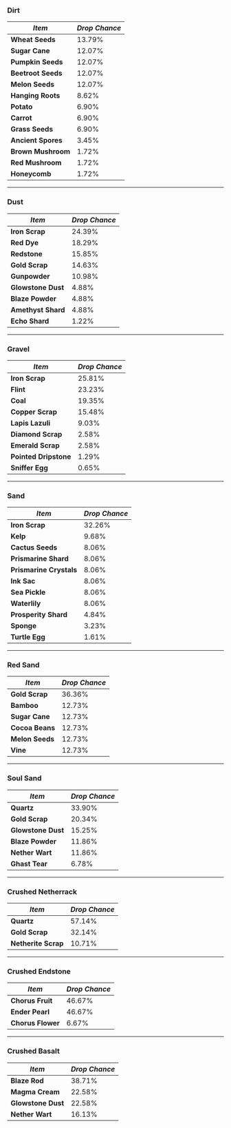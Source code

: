 ### Dirt

| **_Item_**         | **_Drop Chance_** |
|--------------------|-------------------|
| **Wheat Seeds**    | 13.79%            |
| **Sugar Cane**     | 12.07%            |
| **Pumpkin Seeds**  | 12.07%            |
| **Beetroot Seeds** | 12.07%            |
| **Melon Seeds**    | 12.07%            |
| **Hanging Roots**  | 8.62%             |
| **Potato**         | 6.90%             |
| **Carrot**         | 6.90%             |
| **Grass Seeds**    | 6.90%             |
| **Ancient Spores** | 3.45%             |
| **Brown Mushroom** | 1.72%             |
| **Red Mushroom**   | 1.72%             |
| **Honeycomb**      | 1.72%             |

---

### Dust

| **_Item_**         | **_Drop Chance_** |
|--------------------|-------------------|
| **Iron Scrap**     | 24.39%            |
| **Red Dye**        | 18.29%            |
| **Redstone**       | 15.85%            |
| **Gold Scrap**     | 14.63%            |
| **Gunpowder**      | 10.98%            |
| **Glowstone Dust** | 4.88%             |
| **Blaze Powder**   | 4.88%             |
| **Amethyst Shard** | 4.88%             |
| **Echo Shard**     | 1.22%             |

---

### Gravel

| **_Item_**            | **_Drop Chance_** |
|-----------------------|-------------------|
| **Iron Scrap**        | 25.81%            |
| **Flint**             | 23.23%            |
| **Coal**              | 19.35%            |
| **Copper Scrap**      | 15.48%            |
| **Lapis Lazuli**      | 9.03%             |
| **Diamond Scrap**     | 2.58%             |
| **Emerald Scrap**     | 2.58%             |
| **Pointed Dripstone** | 1.29%             |
| **Sniffer Egg**       | 0.65%             |

---

### Sand

| **_Item_**              | **_Drop Chance_** |
|-------------------------|-------------------|
| **Iron Scrap**          | 32.26%            |
| **Kelp**                | 9.68%             |
| **Cactus Seeds**        | 8.06%             |
| **Prismarine Shard**    | 8.06%             |
| **Prismarine Crystals** | 8.06%             |
| **Ink Sac**             | 8.06%             |
| **Sea Pickle**          | 8.06%             |
| **Waterlily**           | 8.06%             |
| **Prosperity Shard**    | 4.84%             |
| **Sponge**              | 3.23%             |
| **Turtle Egg**          | 1.61%             |

---

### Red Sand

| **_Item_**      | **_Drop Chance_** |
|-----------------|-------------------|
| **Gold Scrap**  | 36.36%            |
| **Bamboo**      | 12.73%            |
| **Sugar Cane**  | 12.73%            |
| **Cocoa Beans** | 12.73%            |
| **Melon Seeds** | 12.73%            |
| **Vine**        | 12.73%            |

---

### Soul Sand

| **_Item_**         | **_Drop Chance_** |
|--------------------|-------------------|
| **Quartz**         | 33.90%            |
| **Gold Scrap**     | 20.34%            |
| **Glowstone Dust** | 15.25%            |
| **Blaze Powder**   | 11.86%            |
| **Nether Wart**    | 11.86%            |
| **Ghast Tear**     | 6.78%             |


---

### Crushed Netherrack

| **_Item_**          | **_Drop Chance_** |
|---------------------|-------------------|
| **Quartz**          | 57.14%            |
| **Gold Scrap**      | 32.14%            |
| **Netherite Scrap** | 10.71%            |

---

### Crushed Endstone

| **_Item_**        | **_Drop Chance_** |
|-------------------|-------------------|
| **Chorus Fruit**  | 46.67%            |
| **Ender Pearl**   | 46.67%            |
| **Chorus Flower** | 6.67%             |

---

### Crushed Basalt

| **_Item_**         | **_Drop Chance_** |
|--------------------|-------------------|
| **Blaze Rod**      | 38.71%            |
| **Magma Cream**    | 22.58%            |
| **Glowstone Dust** | 22.58%            |
| **Nether Wart**    | 16.13%            |
